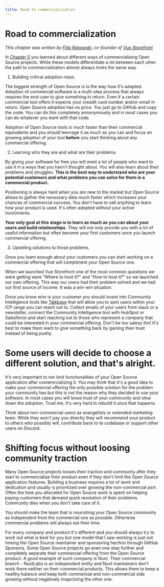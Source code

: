 ```yaml
---
title: Road to commercialization
---
```

# Road to commercialization 

_This chapter was written by [Filip Rakowski](https://www.linkedin.com/in/filip-rakowski-a43671129/), co-founder of [Vue Storefront](https://vuestorefront.io)_

In [Chapter 5]() you learned about different ways of commercializing Open Source projects. While these models differentiate a lot between each other the path to commercialization almost always looks the same way.

1. Building critical adoption mass.

The biggest strength of Open Source is is the way how it's adopted. Adoption of commercial software is a multi-step process that always requires the end-user to give something in return. Even if a certain commercial tool offers it expects your creadit card number and/or email in return. Open Source adoption has no price. You just go to GitHub and copy the code. You can do this completely annonymously and in most cases you can do whatever you want with that code. 

Adoption of Open Source tools is much faster than their commercial equivalents and you should leevrage it as much as you can and focus on growing adoption of your tool **before** you start thinking about any commercial offering. 

2. Learning who they are and what are their problems.

By giving your software for free you will meet a lot of people who want to use it in a ways that you havn't thought about. You will also learn about their problems and struggles. **This is the best way to understand who are your potential customers and what problems you can solve for them in a commercial product.**. 

Positioning is always hard when you are new to the market but Open Source allows to gather the necessary data much faster which increases your chances of commercial success. You don't have to sell anything to learn how your product is used. It's often adopted without your active involvments. 

**Your only goal at this stage is to learn as much as you can about your users and build relationships**. They will not only provide you with a lot of useful information but often become your first customers once you launch commercial offering.

3. Upselling solutions to those problems.

Once you learn enough about your customers you can start working on a commercial offering that will compliment your Open Source one.

When we launched Vue Storefront one of the most common questions we were getting were "Where to host it?" and "How to host it?" so we launched our own offering. This way our users had their problem solved and we had our first source of income. It was a win-win situation.

Once you know who is your customer you should invest into Community Intelligence tools like [Talkbase](https://talkbase.io) that will allow you to spot users within your ICP range you can reach out to. Collect emails of your users from slack or a newsletter, connect the Community Intelligence tool with HubSpot or Salesforce and start reaching out to those who represent a company that could be interested in your commercial offering. Don't be too salesy tho! It's best to make them want to give something back by gaining their trust instead of being pushy.

# Some users will decide to choose a different solution, and that's alright.

It's very important to not limit functionalities of your Open Source application after comemrcializing it. You may think that it's a good idea to make your commercial offering the only possible solution for the problem your community has but this is not the reason why they decided to use your software. In most cases you will loose trust of your community and slow down the adoption. Trust me, it's very hard to rebuild it once that happens.

Think about non-commercial users as evangelists or extended marketing team. While they won't pay you directly they will recommend your product to others who possibly will, contribute back to te codebase or support other users on Discord.

# Shifting focus without loosing community traction

Many Open Source projects looses their traction and community after they start to commercialize their product even if they don't limit the Open Source application features. Building a business requires a lot of work and dedication and usually is prioritized over growing the non-commercial part. Often the time you allocated for Open Source work is spent on helping paying customers that demand quick resolution of their problems. Community dies when you don't take care of it.

You should make the team that is nourishing your Open Source community as independent from the commercial one as possible. Otherwise commercial problems will always eat their time.

For every company and product it's different and you should always try to work out what is best for you but one model that I saw working is just not hireing the Open Source maintainer and sponsoring her/him through GitHub Sponsors. Some Open Source projects go even one step further and completely separate their commercial offering from the Open Source product. A good example of such company is Nuxt. Their commercial branch - NuxtLabs is an independent entity and Nuxt maintainers don't work there neither on their commercial products. This allows them to keep a healthy balance and keep both commercial and non-commercial side growing without negatively imapctoing the other one.

